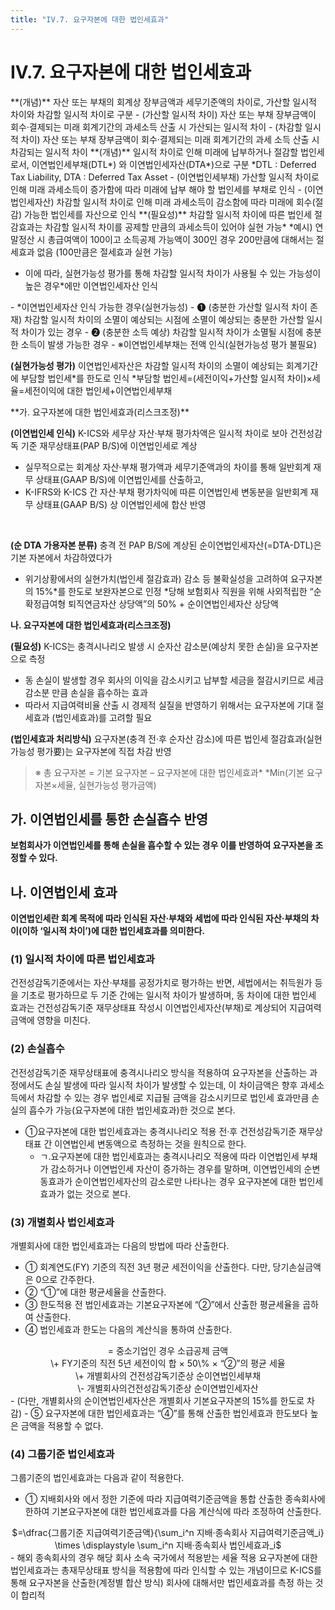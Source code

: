 ```yaml
---
title: "IV.7. 요구자본에 대한 법인세효과"
---
```

# IV.7. 요구자본에 대한 법인세효과



<Card subTitle = "요구자본에 대한 법인세 효과 개요">

<Accordion multiple activeIndex={[0,1,2,3]}>
<AccordionTab header="1. 일시적 차이의 개념">
**(개념)** 자산 또는 부채의 회계상 장부금액과 세무기준액의 차이로, 가산할 일시적 차이와 차감할 일시적 차이로 구분
- (가산할 일시적 차이) 자산 또는 부채 장부금액이 회수·결제되는 미래 회계기간의 과세소득 산출 시 가산되는 일시적 차이
- (차감할 일시적 차이) 자산 또는 부채 장부금액이 회수·결제되는 미래 회계기간의 과세 소득 산출 시 차감되는 일시적 차이

<Card subTitle = "가산할 일시적 차이 발생 구조(회계상 ①부채평가감소 또는 ②자산평가증가)">
<CenterImg src ="/kics/470_1.png" />
</Card>


<Card subTitle = "차감할 일시적 차이 발생 구조 (회계상 ③부채평가증가 또는 ④자산평가감소)">
<CenterImg src ="/kics/470_2.png" />
</Card>


<Card subTitle = "일시적 차이의 발생 및 소멸 요약">
<CenterImg src ="/kics/470_3.png" />
</Card>

</AccordionTab>
<AccordionTab header="2. 이연법인세의 개념">
**(개념)** 일시적 차이로 인해 미래에 납부하거나 절감할 법인세로서, 이연법인세부채(DTL*) 와 이연법인세자산(DTA*)으로 구분
<SubText> *DTL : Deferred Tax Liability, DTA : Deferred Tax Asset</SubText>
- (이연법인세부채) 가산할 일시적 차이로 인해 미래 과세소득이 증가함에 따라 미래에 납부 해야 할 법인세를 부채로 인식
- (이연법인세자산) 차감할 일시적 차이로 인해 미래 과세소득이 감소함에 따라 미래에 회수(절감) 가능한 법인세를 자산으로 인식

<Card subTitle = " 이연법인세부채(DTL) 인식 사례">
<CenterImg src ="/kics/470_4.png" />
</Card>

<Card subTitle = " 이연법인세자산(DTA) 인식 사례">
<CenterImg src ="/kics/470_5.png" />
</Card>

</AccordionTab>
<AccordionTab header="3. 이연법인세자산에 대한 실현가능성 평가">
**(필요성)** 차감할 일시적 차이에 따른 법인세 절감효과는 차감할 일시적 차이를 공제할 만큼의 과세소득이 있어야 실현 가능*
<SubText> *예시) 연말정산 시 총급여액이 100이고 소득공제 가능액이 300인 경우 200만큼에 대해서는 절세효과 없음 (100만큼은 절세효과 실현 가능)</SubText>

- 이에 따라, 실현가능성 평가를 통해 차감할 일시적 차이가 사용될 수 있는 가능성이 높은 경우*에만 이연법인세자산 인식
<SubText>
- *이연법인세자산 인식 가능한 경우(실현가능성)
- ❶ (충분한 가산할 일시적 차이 존재) 차감할 일시적 차이의 소멸이 예상되는 시점에 소멸이 예상되는 충분한 가산할 일시적 차이가 있는 경우
- ❷ (충분한 소득 예상) 차감할 일시적 차이가 소멸될 시점에 충분한 소득이 발생 가능한 경우
- ※이연법인세부채는 전액 인식(실현가능성 평가 불필요)
</SubText>
<br/>

**(실현가능성 평가)** 이연법인세자산은 차감할 일시적 차이의 소멸이 예상되는 회계기간에 부담할 법인세*를 한도로 인식
<SubText> *부담할 법인세=(세전이익+가산할 일시적 차이)×세율=세전이익에 대한 법인세+이연법인세부채 </SubText>

<Card subTitle = "이연법인세자산 실현가능성 평가 도해">
<CenterImg src ="/kics/470_6.png" />
</Card>

</AccordionTab>
<AccordionTab header="4. K-ICS상 법인세효과의 유형 및 인식">
**가. 요구자본에 대한 법인세효과(리스크조정)**

**(이연법인세 인식)** K-ICS와 세무상 자산·부채 평가차액은 일시적 차이로 보아 건전성감독 기준 재무상태표(PAP B/S)에 이연법인세로 계상
- 실무적으로는 회계상 자산·부채 평가액과 세무기준액과의 차이를 통해 일반회계 재무 상태표(GAAP B/S)에 이연법인세를 산출하고,
- K-IFRS와 K-ICS 간 자산·부채 평가차익에 따른 이연법인세 변동분을 일반회계 재무 상태표(GAAP B/S) 상 이연법인세에 합산 반영
<Card subTitle = "자산·부채 평가차액에 따른 법인세효과(이연법인세) 인식">
<CenterImg src ="/kics/470_7.png" />
</Card>
<br/>

**(순 DTA 가용자본 분류)** 충격 전 PAP B/S에 계상된 순이연법인세자산(=DTA-DTL)은 기본 자본에서 차감하였다가
- 위기상황에서의 실현가치(법인세 절감효과) 감소 등 불확실성을 고려하여 요구자본의 15%*를 한도로 보완자본으로 인정
<SubText> *당해 보험회사 직원을 위해 사외적립한 “순 확정급여형 퇴직연금자산 상당액”의 50% + 순이연법인세자산 상당액</SubText>

**나. 요구자본에 대한 법인세효과(리스크조정)**

**(필요성)** K-ICS는 충격시나리오 발생 시 순자산 감소분(예상치 못한 손실)을 요구자본으로 측정
- 동 손실이 발생할 경우 회사의 이익을 감소시키고 납부할 세금을 절감시키므로 세금 감소분 만큼 손실을 흡수하는 효과
- 따라서 지급여력비율 산출 시 경제적 실질을 반영하기 위해서는 요구자본에 기대 절세효과 (법인세효과)를 고려할 필요

**(법인세효과 처리방식)** 요구자본(충격 전·후 순자산 감소)에 따른 법인세 절감효과(실현 가능성 평가要)는 요구자본에 직접 차감 반영
> ※ 총 요구자본 = 기본 요구자본 – 요구자본에 대한 법인세효과*
> <SubText> *Min(기본 요구자본×세율, 실현가능성 평가금액)</SubText>

<Card subTitle = "K-ICS 가용자본 및 요구자본 법인세효과 도해">
<CenterImg src ="/kics/470_8.png" />
</Card>

</AccordionTab>
</Accordion>

</Card>

## 가. 이연법인세를 통한 손실흡수 반영
**보험회사가 이연법인세를 통해 손실을 흡수할 수 있는 경우 이를 반영하여 요구자본을 조정할 수 있다.**

## 나. 이연법인세 효과
**이연법인세란 회계 목적에 따라 인식된 자산·부채와 세법에 따라 인식된 자산·부채의 차이(이하 ‘일시적 차이’)에 대한 법인세효과를 의미한다.**

### (1) 일시적 차이에 따른 법인세효과
건전성감독기준에서는 자산·부채를 공정가치로 평가하는 반면, 세법에서는 취득원가 등을 기초로 평가하므로 두 기준 간에는 일시적 차이가 발생하며, 동 차이에 대한 법인세 효과는 건전성감독기준 재무상태표 작성시 이연법인세자산(부채)로 계상되어 지급여력금액에 영향을 미친다.

### (2) 손실흡수
건전성감독기준 재무상태표에 충격시나리오 방식을 적용하여 요구자본을 산출하는 과정에서도 손실 발생에 따라 일시적 차이가 발생할 수 있는데, 이 차이금액은 향후 과세소득에서 차감할 수 있는 경우 법인세로 지급될 금액을 감소시키므로 법인세 효과만큼 손실의 흡수가 가능(요구자본에 대한 법인세효과)한 것으로 본다.

- ①요구자본에 대한 법인세효과는 충격시나리오 적용 전·후 건전성감독기준 재무상태표 간 이연법인세 변동액으로 측정하는 것을 원칙으로 한다.
  - ㄱ.요구자본에 대한 법인세효과는 충격시나리오 적용에 따라 이연법인세 부채가 감소하거나 이연법인세 자산이 증가하는 경우를 말하며, 이연법인세의 순변동효과가 순이연법인세자산의 감소로만 나타나는 경우 요구자본에 대한 법인세효과가 없는 것으로 본다.

### (3) 개별회사 법인세효과
개별회사에 대한 법인세효과는 다음의 방법에 따라 산출한다.

- ① 회계연도(FY) 기준의 직전 3년 평균 세전이익을 산출한다. 다만, 당기손실금액은 0으로 간주한다.
- ② “①”에 대한 평균세율을 산출한다.
- ③ 한도적용 전 법인세효과는 기본요구자본에 “②”에서 산출한 평균세율을 곱하여 산출한다.
- ④ 법인세효과 한도는 다음의 계산식을 통하여 산출한다.
<Math>
법인세효과 한도
<center>
= 중소기업인 경우 소급공제 금액<br/>
\+ FY기준의 직전 5년 세전이익 합 × 50\% × “②”의 평균 세율<br/>
\+ 개별회사의 건전성감독기준상 순이연법인세부채<br/>
\- 개별회사의건전성감독기준상 순이연법인세자산
</center>
<SCard>
- (다만, 개별회사의 순이연법인세자산은 개별회사 기본요구자본의 15%를 한도로 차감)
</SCard>
</Math>
- ⑤ 요구자본에 대한 법인세효과는 “④”를 통해 산출한 법인세효과 한도보다 높은 금액을 적용할 수 없다.

### (4) 그룹기준 법인세효과
그룹기준의 법인세효과는 다음과 같이 적용한다.

- ① 지배회사와 <OverlayDemo id="412_나"/>에서 정한 기준에 따라 지급여력기준금액을 통합 산출한 종속회사에 한하여 기본요구자본에 대한 법인세효과를 다음 계산식에 따라 조정하여 산출한다.

<Math>
그룹기준 법인세효과
<center>
$=\dfrac{그룹기준 지급여력기준금액}{\sum_i^n 지배·종속회사 지급여력기준금액_i} \times \displaystyle \sum_i^n 지배·종속회사 법인세효과_i$
</center>
<SCard>
- 해외 종속회사의 경우 해당 회사 소속 국가에서 적용받는 세율 적용
</SCard>
</Math>

<Accordion multiple activeIndex={[]}>
<AccordionTab header="계정별 합산방식을 통해 요구자본을 산출하는 종속회사만 법인세효과를 인정하는 이유">
요구자본에 대한 법인세효과는 총재무상태표 방식을 적용함에 따라 인식할 수 있는 개념이므로 K-ICS를 통해 요구자본을 산출한(계정별 합산 방식) 회사에 대해서만 법인세효과를 측정 하는 것이 합리적
</AccordionTab>
</Accordion>

